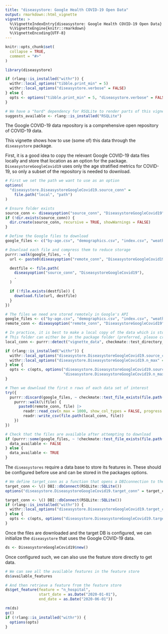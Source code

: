 ```yaml
---
title: "diseasystore: Google Health COVID-19 Open Data"
output: rmarkdown::html_vignette
vignette: >
  %\VignetteIndexEntry{diseasystore: Google Health COVID-19 Open Data}
  %\VignetteEngine{knitr::rmarkdown}
  %\VignetteEncoding{UTF-8}
---
```


```r
knitr::opts_chunk$set(
  collapse = TRUE,
  comment = "#>"
)
```

```r
library(diseasystore)
```

```r
if (rlang::is_installed("withr")) {
  withr::local_options("tibble.print_min" = 5)
  withr::local_options("diseasystore.verbose" = FALSE)
} else {
  opts <- options("tibble.print_min" = 5, "diseasystore.verbose" = FALSE)
}

# We have a "hard" dependency for RSQLite to render parts of this vignette
suggests_available <- rlang::is_installed("RSQLite")
```

The Google COVID-19 data repository is a comprehensive open repository of COVID-19 data.

This vignette shows how to use (some of) this data through the `diseasystore` package.

First, it is a good idea to copy the relevant Google COVID-19 data files locally and store that location as an option for the package.
`DiseasystoreGoogleCovid19` uses only the age stratified metrics for COVID-19, so only a subset of the repository is needed to download.

```r
# First we set the path we want to use as an option
options(
  "diseasystore.DiseasystoreGoogleCovid19.source_conn" =
    file.path("local", "path")
)

# Ensure folder exists
source_conn <- diseasyoption("source_conn", "DiseasystoreGoogleCovid19")
if (!dir.exists(source_conn)) {
  dir.create(source_conn, recursive = TRUE, showWarnings = FALSE)
}

# Define the Google files to download
google_files <- c("by-age.csv", "demographics.csv", "index.csv", "weather.csv")

# Download each file and compress them to reduce storage
purrr::walk(google_files, ~ {
  url <- paste0(diseasyoption("remote_conn", "DiseasystoreGoogleCovid19"), .)

  destfile <- file.path(
    diseasyoption("source_conn", "DiseasystoreGoogleCovid19"),
    .
  )

  if (!file.exists(destfile)) {
    download.file(url, destfile)
  }
})
```

```r
# The files we need are stored remotely in Google's API
google_files <- c("by-age.csv", "demographics.csv", "index.csv", "weather.csv")
remote_conn <- diseasyoption("remote_conn", "DiseasystoreGoogleCovid19")

# In practice, it is best to make a local copy of the data which is stored in the "vignette_data" folder
# This folder can either be in the package folder (preferred, please create the folder) or in the tempdir()
local_conn <- purrr::detect("vignette_data", checkmate::test_directory_exists, .default = tempdir())

if (rlang::is_installed("withr")) {
  withr::local_options("diseasystore.DiseasystoreGoogleCovid19.source_conn" = local_conn)
  withr::local_options("diseasystore.DiseasystoreGoogleCovid19.n_max" = 1000)
} else {
  opts <- c(opts, options("diseasystore.DiseasystoreGoogleCovid19.source_conn" = local_conn,
                          "diseasystore.DiseasystoreGoogleCovid19.n_max" = 1000))
}

# Then we download the first n rows of each data set of interest
try({
  purrr::discard(google_files, ~ checkmate::test_file_exists(file.path(local_conn, .))) |>
    purrr::walk(\(file) {
      paste0(remote_conn, file) |>
        readr::read_csv(n_max = 1000, show_col_types = FALSE, progress = FALSE) |>
        readr::write_csv(file.path(local_conn, file))
    })
})

# Check that the files are available after attempting to download
if (purrr::some(google_files, ~ !checkmate::test_file_exists(file.path(local_conn, .)))) {
  data_available <- FALSE
} else {
  data_available <- TRUE
}
```


The `diseasystores` require a data base to store its features in.
These should be configured before use and can be stored in the packages options.
```r
# We define target_conn as a function that opens a DBIconnection to the DB
target_conn <- \() DBI::dbConnect(RSQLite::SQLite())
options("diseasystore.DiseasystoreGoogleCovid19.target_conn" = target_conn)
```

```r
target_conn <- \() DBI::dbConnect(RSQLite::SQLite())
if (rlang::is_installed("withr")) {
  withr::local_options("diseasystore.DiseasystoreGoogleCovid19.target_conn" = target_conn)
} else {
  opts <- c(opts, options("diseasystore.DiseasystoreGoogleCovid19.target_conn" = target_conn))
}
```


Once the files are downloaded and the target DB is configured, we can initialize the `diseasystore` that uses the Google COVID-19 data.
```r
ds <- DiseasystoreGoogleCovid19$new()
```

Once configured such, we can also use the feature store directly to get data.
```r
# We can see all the available features in the feature store
ds$available_features
```

```r
# And then retrieve a feature from the feature store
ds$get_feature(feature = "n_hospital",
               start_date = as.Date("2020-01-01"),
               end_date = as.Date("2020-06-01"))
```


```r
rm(ds)
gc()
if (!rlang::is_installed("withr")) {
  options(opts)
}
```
